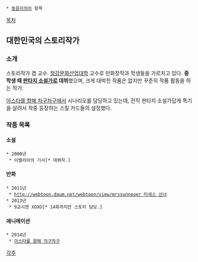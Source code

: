  * [[동음이의어]] 항목

[[목차]]


== 대한민국의 스토리작가 ==
=== 소개 ===
스토리작가 겸 교수. [[청강문화산업대학]] 교수로 만화창작과 학생들을 가르치고 있다.
'''중학생 때 [[판타지 소설]]가로 데뷔'''했으며, 크게 대박친 작품은 없지만 꾸준히 작품 활동을 하는 작가.

[[아스타를 향해 차구차구]]에서 시나리오를 담당하고 있는데, 전직 판타지 소설가답게 특기을 살려서 작중 등장하는 스킬 카드들의 설정했다.

=== 작품 목록 ===
==== 소설 ====
 * 2000년
  * 이벨리아의 기사[* 데뷔작.]
==== 만화 ====
 * 2011년
  * [[http://webtoon.daum.net/webtoon/view/mrssunneoer 미세스 선녀]]
 * 2013년
  * 9교시엔 XOXO[* 14화까지만 스토리 담당.]

==== 애니메이션 ====
 * 2014년
  * [[아스타를 향해 차구차구]]



[[각주]]
